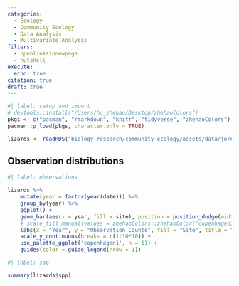 ```yaml
---
categories:
  - Ecology
  - Community Ecology
  - Data Analysis
  - Multivariate Analysis
filters:
  - openlinksinnewpage
  - nutshell
execute:
  echo: true
citation: true
draft: true
---
```


```r
#| label: setup and import
# devtools::install("/Users/hu_zhehao/Desktop/zhehaoColors")
pkgs <- c("pacman", "rmarkdown", "knitr", "tidyverse", "zhehaoColors")
pacman::p_load(pkgs, character.only = TRUE)

lizards <- readRDS("biology-research/community-ecology/assets/data/jornada.lizard.rds")
```

## Observation distributions

```r
#| label: observations

lizards %>% 
    mutate(year = factor(year(date))) %>%
    group_by(year) %>%
    ggplot() +
    geom_bar(aes(x = year, fill = site), position = position_dodge(width = 0.7)) +
    # scale_fill_manual(values = zhehaoColors::zhehaoColor("copenhagen3", n = 11)) +
    labs(x = "Year", y = "Observation Counts", fill = "Site", title = "Observation Count Across Years") +
    scale_y_continuous(breaks = c(1:10*10)) +
    use_palette_ggplot('copenhagen1', n = 11) +
    guides(color = guide_legend(nrow = 1))
```

```r
#| label: spp

summary(lizards$spp)
```